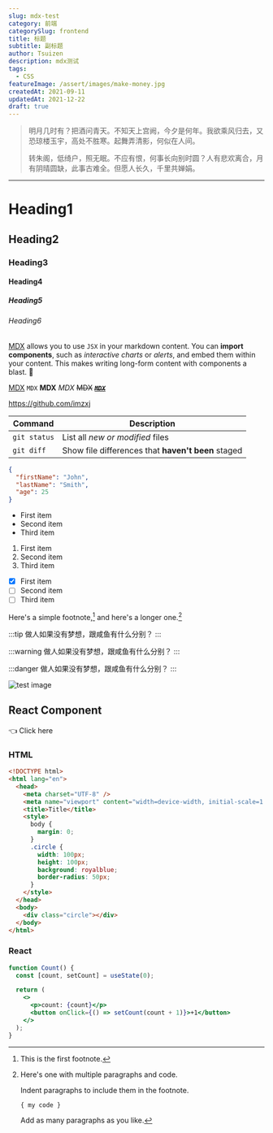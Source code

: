 ```yaml
---
slug: mdx-test
category: 前端
categorySlug: frontend
title: 标题
subtitle: 副标题
author: Tsuizen
description: mdx测试
tags: 
  - CSS
featureImage: /assert/images/make-money.jpg
createdAt: 2021-09-11
updatedAt: 2021-12-22
draft: true
---
```


> 明月几时有？把酒问青天。不知天上宫阙，今夕是何年。我欲乘风归去，又恐琼楼玉宇，高处不胜寒。起舞弄清影，何似在人间。
>
> 转朱阁，低绮户，照无眠。不应有恨，何事长向别时圆？人有悲欢离合，月有阴晴圆缺，此事古难全。但愿人长久，千里共婵娟。

---

# Heading1

## Heading2

### Heading3

#### Heading4

##### Heading5

###### Heading6

[MDX](https://mdxjs.com) allows you to use `JSX` in your markdown content. You can **import components**, such as _interactive charts_ or _alerts_, and embed them within your content. This makes writing long-form content with components a blast. 🚀

[MDX](https://mdxjs.com) `MDX` **MDX** _MDX_ ~~MDX~~ ~~_**[`MDX`](https://mdxjs.com)**_~~

https://github.com/imzxj

| Command      | Description                                        |
| ------------ | -------------------------------------------------- |
| `git status` | List all _new or modified_ files                   |
| `git diff`   | Show file differences that **haven't been** staged |

```json
{
  "firstName": "John",
  "lastName": "Smith",
  "age": 25
}
```

- First item
- Second item
- Third item

1. First item
2. Second item
3. Third item

- [x] First item
- [ ] Second item
- [ ] Third item

Here's a simple footnote,[^1] and here's a longer one.[^bignote]

[^1]: This is the first footnote.
[^bignote]: Here's one with multiple paragraphs and code.

    Indent paragraphs to include them in the footnote.

    `{ my code }`

    Add as many paragraphs as you like.

:::tip 做人如果没有梦想，跟咸鱼有什么分别？ :::

:::warning 做人如果没有梦想，跟咸鱼有什么分别？ :::

:::danger 做人如果没有梦想，跟咸鱼有什么分别？ :::

![test image](/images/mdx-test.webp)

## React Component

<div
  style={{
    display: 'flex',
    alignItems: 'center',
    justifyContent: 'center',
    margin: '5rem 0px',
    gap: 15,
  }}
>
  
  <span>👈 Click here</span>
</div>

### HTML

```html
<!DOCTYPE html>
<html lang="en">
  <head>
    <meta charset="UTF-8" />
    <meta name="viewport" content="width=device-width, initial-scale=1.0" />
    <title>Title</title>
    <style>
      body {
        margin: 0;
      }
      .circle {
        width: 100px;
        height: 100px;
        background: royalblue;
        border-radius: 50px;
      }
    </style>
  </head>
  <body>
    <div class="circle"></div>
  </body>
</html>
```

### React

```jsx
function Count() {
  const [count, setCount] = useState(0);

  return (
    <>
      <p>count: {count}</p>
      <button onClick={() => setCount(count + 1)}>+1</button>
    </>
  );
}
```

<Youtube videoId="vioCbTo3C-4"/>

<Bilibili bvid="BV18R4y1h7G6" />